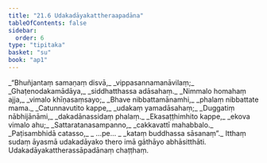 ```yaml
---
title: "21.6 Udakadāyakattheraapadāna"
tableOfContents: false
sidebar:
  order: 6
type: "tipitaka"
basket: "su"
book: "ap1"
---
```



<DynamicBreadcrumb />

<Division number="25" book="ap1" bookNo="20" page="229">

<Paragraph number="2784" type="verses" book="ap1">
_“Bhuñjantaṃ samaṇaṃ disvā,_  
_vippasannamanāvilaṃ;_  
_Ghaṭenodakamādāya,_  
_siddhatthassa adāsahaṃ._  

</Paragraph>

</Division>
<Division number="26" book="ap1" bookNo="20" page="230">

<Paragraph number="2785" type="verses" book="ap1">
_Nimmalo homahaṃ ajja,_  
_vimalo khīṇasaṃsayo;_  
_Bhave nibbattamānamhi,_  
_phalaṃ nibbattate mama._  

</Paragraph>

</Division>
<Division number="27" book="ap1" bookNo="20" page="230">

<Paragraph number="2786" type="verses" book="ap1">
_Catunnavutito kappe,_  
_udakaṃ yamadāsahaṃ;_  
_Duggatiṃ nābhijānāmi,_  
_dakadānassidaṃ phalaṃ._  

</Paragraph>

</Division>
<Division number="28" book="ap1" bookNo="20" page="230">

<Paragraph number="2787" type="verses" book="ap1">
_Ekasaṭṭhimhito kappe,_  
_ekova vimalo ahu;_  
_Sattaratanasampanno,_  
_cakkavattī mahabbalo._  

</Paragraph>

</Division>
<Division number="29" book="ap1" bookNo="20" page="230">

<Paragraph number="2788" type="verses" book="ap1">
_Paṭisambhidā catasso,_  
_ …pe… _  
_kataṃ buddhassa sāsanaṃ”._  

</Paragraph>

<Paragraph number="2789" book="ap1">
Itthaṃ sudaṃ āyasmā udakadāyako thero imā gāthāyo abhāsitthāti.

</Paragraph>
</Division>

<Paragraph number="2790" type="center" book="ap1">
Udakadāyakattherassāpadānaṃ chaṭṭhaṃ.
</Paragraph>